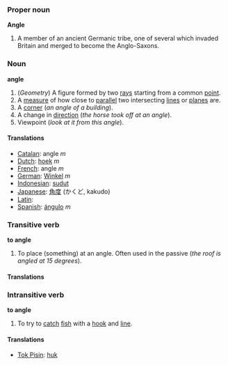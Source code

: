 ===Proper noun===
'''Angle'''

#A member of an ancient Germanic tribe, one of several which invaded Britain and merged to become the Anglo-Saxons.

===Noun===
'''angle'''

#(''Geometry'') A figure formed by two [[ray]]s starting from a common [[point]].
#A [[measure]] of how close to [[parallel]] two intersecting [[line]]s or [[plane]]s are.
#A [[corner]] (''an angle of a building'').
#A change in [[direction]] (''the horse took off at an angle'').
#Viewpoint (''look at it from this angle'').

====Translations====
*[[Catalan]]: angle ''m''
*[[Dutch]]: [[hoek]] ''m''
*[[French]]: angle ''m''
*[[German]]: [[Winkel]] ''m''
*[[Indonesian]]: [[sudut]]
*[[Japanese]]: [[角度]] (かくど, kakudo)
*[[Latin]]: [[]]
*[[Spanish]]: [[ángulo]] ''m''

===Transitive verb===
'''to angle'''

#To place (something) at an angle.  Often used in the passive (''the roof is angled at 15 degrees'').

====Translations====



===Intransitive verb===
'''to angle'''

#To try to [[catch]] [[fish]] with a [[hook]] and [[line]].

====Translations====

*[[Tok Pisin]]: [[huk]]